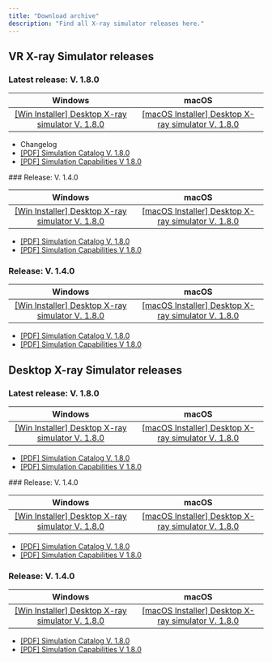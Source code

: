 ```yaml
---
title: "Download archive"
description: "Find all X-ray simulator releases here."
---
```


## VR X-ray Simulator releases

### Latest release: V. 1.8.0

| **Windows**                                              | **macOS**                                                  |
| :------------------------------------------------------: | :--------------------------------------------------------: |
| [[Win Installer] Desktop X-ray simulator V. 1.8.0](link) | [[macOS Installer] Desktop X-ray simulator V. 1.8.0](link) |

- Changelog
- [[PDF] Simulation Catalog V. 1.8.0](hello)
- [[PDF] Simulation Capabilities V 1.8.0](test)

<Accordion title="Older VR X-ray Simulator releases" description="List of older software versions" icon="box-archive">
  ### Release: V. 1.4.0

  | **Windows**                                              | **macOS**                                                  |
  | :------------------------------------------------------: | :--------------------------------------------------------: |
  | [[Win Installer] Desktop X-ray simulator V. 1.8.0](link) | [[macOS Installer] Desktop X-ray simulator V. 1.8.0](link) |

  - [[PDF] Simulation Catalog V. 1.8.0](hello)
  - [[PDF] Simulation Capabilities V 1.8.0](test)

  ### Release: V. 1.4.0

  | **Windows**                                              | **macOS**                                                  |
  | :------------------------------------------------------: | :--------------------------------------------------------: |
  | [[Win Installer] Desktop X-ray simulator V. 1.8.0](link) | [[macOS Installer] Desktop X-ray simulator V. 1.8.0](link) |

  - [[PDF] Simulation Catalog V. 1.8.0](hello)
  - [[PDF] Simulation Capabilities V 1.8.0](test)
</Accordion>


## Desktop X-ray Simulator releases

### Latest release: V. 1.8.0

| **Windows**                                              | **macOS**                                                  |
| :------------------------------------------------------: | :--------------------------------------------------------: |
| [[Win Installer] Desktop X-ray simulator V. 1.8.0](link) | [[macOS Installer] Desktop X-ray simulator V. 1.8.0](link) |

- [[PDF] Simulation Catalog V. 1.8.0](hello)
- [[PDF] Simulation Capabilities V 1.8.0](test)

<Accordion title="Older Desktop X-ray Simulator releases" description="List of older software versions" icon="box-archive">
  ### Release: V. 1.4.0

  | **Windows**                                              | **macOS**                                                  |
  | :------------------------------------------------------: | :--------------------------------------------------------: |
  | [[Win Installer] Desktop X-ray simulator V. 1.8.0](link) | [[macOS Installer] Desktop X-ray simulator V. 1.8.0](link) |

  - [[PDF] Simulation Catalog V. 1.8.0](hello)
  - [[PDF] Simulation Capabilities V 1.8.0](test)

  ### Release: V. 1.4.0

  | **Windows**                                              | **macOS**                                                  |
  | :------------------------------------------------------: | :--------------------------------------------------------: |
  | [[Win Installer] Desktop X-ray simulator V. 1.8.0](link) | [[macOS Installer] Desktop X-ray simulator V. 1.8.0](link) |

  - [[PDF] Simulation Catalog V. 1.8.0](hello)
  - [[PDF] Simulation Capabilities V 1.8.0](test)
</Accordion>